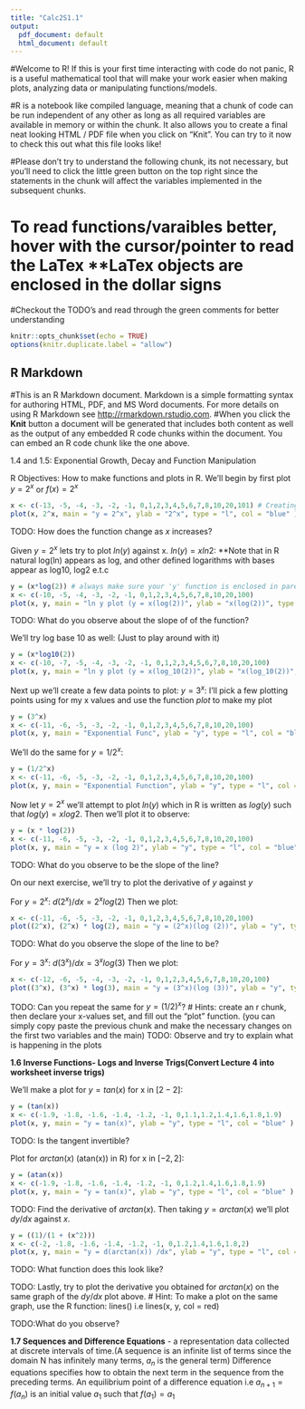 ```yaml
---
title: "Calc2S1.1"
output:
  pdf_document: default
  html_document: default
---
```


#Welcome to R! If this is your first time interacting with code do not panic, R is a useful mathematical tool that will make your work easier when making plots, analyzing data or manipulating functions/models.

#R is a notebook like compiled language, meaning that a chunk of code can be run independent of any other as long as all required variables are available in memory or within the chunk. It also allows you to create a final neat looking HTML / PDF file when you click on "Knit". You can try to it now to check this out what this file looks like! 

#Please don't try to understand the following chunk, its not necessary, but you'll need to click the little green button on the top right since the statements in the chunk will affect the variables implemented in the subsequent chunks.

# To read functions/varaibles better, hover with the cursor/pointer to read the LaTex **LaTex objects are enclosed in the dollar signs

#Checkout the TODO's and read through the green comments for better understanding

```r
knitr::opts_chunk$set(echo = TRUE)
options(knitr.duplicate.label = "allow")
```

## R Markdown
#This is an R Markdown document. Markdown is a simple formatting syntax for authoring HTML, PDF, and MS Word documents. For more details on using R Markdown see <http://rmarkdown.rstudio.com>.
#When you click the **Knit** button a document will be generated that includes both content as well as the output of any embedded R code chunks within the document. You can embed an R code chunk like the one above.

1.4 and 1.5: Exponential Growth, Decay and Function Manipulation

R Objectives: How to make functions and plots in R. 
We'll begin by  first plot $y = 2^x$ or $f(x) = 2^x$
```r
x <- c(-13, -5, -4, -3, -2, -1, 0,1,2,3,4,5,6,7,8,10,20,101) # Creating x values in a data set
plot(x, 2^x, main = "y = 2^x", ylab = "2^x", type = "l", col = "blue" )

```

TODO: How does the function change as $x$ increases?


Given $y = 2^x$ lets try to plot $ln(y)$ against x. $ln(y)  = xln2$:
**Note that in R natural log(ln) appears as log, and other defined logarithms with bases appear as log10, log2 e.t.c
```r
y = (x*log(2)) # always make sure your 'y' function is enclosed in parenthesis
x <- c(-10, -5, -4, -3, -2, -1, 0,1,2,3,4,5,6,7,8,10,20,100)
plot(x, y, main = "ln y plot (y = x(log(2))", ylab = "x(log(2))", type = "l", col = "blue")
```
TODO: What do you observe about the slope of of the function?



We'll try log base 10 as well: (Just to play around with it)
```r
y = (x*log10(2))   
x <- c(-10, -7, -5, -4, -3, -2, -1, 0,1,2,3,4,5,6,7,8,10,20,100)
plot(x, y, main = "ln y plot (y = x(log_10(2))", ylab = "x(log_10(2))", type = "l", col = "blue")
```
Next up we'll create a few data points to plot: $y = 3 ^ x$: 
I'll pick a few plotting points using for my x values and use the function $plot$ to make my plot
```r
y = (3^x)
x <- c(-11, -6, -5, -3, -2, -1, 0,1,2,3,4,5,6,7,8,10,20,100)
plot(x, y, main = "Exponential Func", ylab = "y", type = "l", col = "blue" )
```

We'll do the same for $y = 1/2^x$:
```r
y = (1/2^x)
x <- c(-11, -6, -5, -3, -2, -1, 0,1,2,3,4,5,6,7,8,10,20,100)
plot(x, y, main = "Exponential Function", ylab = "y", type = "l", col = "blue" )
```


Now let $y = 2^x$ we'll attempt to plot $ln(y)$ which in R is written as $log (y)$ such that $log(y) = xlog2$.
Then we'll plot it to observe: 
```r
y = (x * log(2))
x <- c(-11, -6, -5, -3, -2, -1, 0,1,2,3,4,5,6,7,8,10,20,100)
plot(x, y, main = "y = x (log 2)", ylab = "y", type = "l", col = "blue" )
```

TODO: What do you observe to be the slope of the line?

On our next exercise, we'll try to plot the derivative of $y$ against $y$ 

For $y = 2^x$: $d(2^x)/dx = 2^x log(2)$ Then we plot:
```r
x <- c(-11, -6, -5, -3, -2, -1, 0,1,2,3,4,5,6,7,8,10,20,100)
plot((2^x), (2^x) * log(2), main = "y = (2^x)(log (2))", ylab = "y", type = "l", col = "blue" )
```
TODO: What do you observe the slope of the line to be? 

For $y = 3^x$: $d(3^x)/dx = 3^x log(3)$ Then we plot:

```r
x <- c(-12, -6, -5, -4, -3, -2, -1, 0,1,2,3,4,5,6,7,8,10,20,100)
plot((3^x), (3^x) * log(3), main = "y = (3^x)(log (3))", ylab = "y", type = "l", col = "blue" )
```
TODO: Can you repeat the same for $y = (1/2)^x$?
# Hints:  create an r chunk, then declare your x-values set, and fill out the "plot" function. (you can simply copy paste the previous chunk and make the necessary changes on the first two variables and the main)
TODO: Observe and try to explain what is happening in the plots


$\textbf{1.6 Inverse Functions- Logs and Inverse Trigs(Convert Lecture 4 into worksheet inverse trigs)}$

We'll make a plot for $y= tan(x)$ for x in $[2-2]$: 
```r
y = (tan(x))
x <- c(-1.9, -1.8, -1.6, -1.4, -1.2, -1, 0,1.1,1.2,1.4,1.6,1.8,1.9)
plot(x, y, main = "y = tan(x)", ylab = "y", type = "l", col = "blue" )
```
TODO: Is the tangent invertible? 

Plot for  $arctan(x)$ (atan(x)) in R) for x in $[-2, 2]$:
```r
y = (atan(x))
x <- c(-1.9, -1.8, -1.6, -1.4, -1.2, -1, 0,1.2,1.4,1.6,1.8,1.9)
plot(x, y, main = "y = tan(x)", ylab = "y", type = "l", col = "blue" )
```

TODO: Find the derivative of $arctan(x)$. 
Then taking $y = arctan(x)$ we'll plot $dy/dx$ against $x$. 

```r
y = ((1)/(1 + (x^2)))
x <- c(-2, -1.8, -1.6, -1.4, -1.2, -1, 0,1.2,1.4,1.6,1.8,2)
plot(x, y, main = "y = d(arctan(x)) /dx", ylab = "y", type = "l", col = "blue" )
```

TODO: What function does this look like?


TODO: Lastly, try to plot the derivative you obtained for $arctan(x)$ on the same graph of the $dy/dx$ plot above. 
# Hint: To make a plot on the same graph, use the R function: lines() i.e lines(x, y, col = red)

TODO:What do you observe?



$\textbf{1.7 Sequences and Difference Equations}$ - 
a representation data collected at discrete intervals of time.(A sequence is an infinite list of terms since the domain N has infinitely many terms, $a_n$ is the general term) Difference equations specifies how to obtain the next term in the sequence from the preceding terms. An equilibrium point of a difference equation i.e $a_{n+1} = f(a_n)$ is an initial value $a_1$ such that $f(a_1) = a_1$



